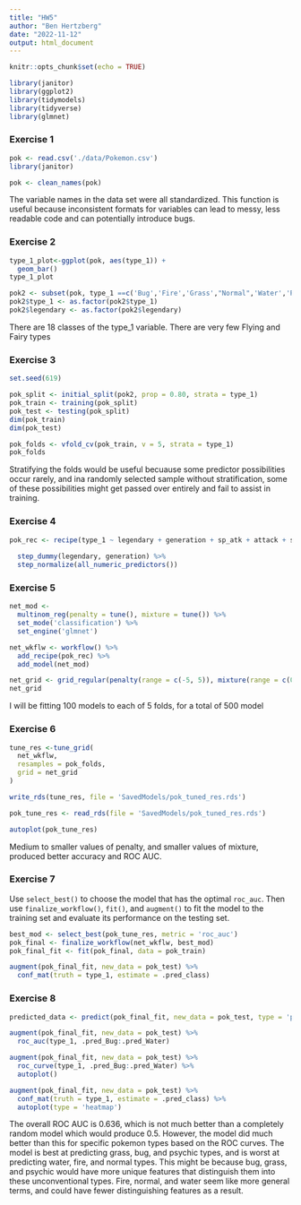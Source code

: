 ```yaml
---
title: "HW5"
author: "Ben Hertzberg"
date: "2022-11-12"
output: html_document
---
```


```r
knitr::opts_chunk$set(echo = TRUE)
```

```r
library(janitor)
library(ggplot2)
library(tidymodels)
library(tidyverse)
library(glmnet)
```


### Exercise 1

```r
pok <- read.csv('./data/Pokemon.csv')
library(janitor)
```

```r
pok <- clean_names(pok)
```

The variable names in the data set were all standardized. This function is useful because inconsistent formats for variables can lead to messy, less readable code and can potentially introduce bugs.

### Exercise 2

```r
type_1_plot<-ggplot(pok, aes(type_1)) + 
  geom_bar()
type_1_plot
```

```r
pok2 <- subset(pok, type_1 ==c('Bug','Fire','Grass',"Normal",'Water','Psychic'))
pok2$type_1 <- as.factor(pok2$type_1)
pok2$legendary <- as.factor(pok2$legendary)
```

There are 18 classes of the type_1 variable. There are very few Flying and Fairy types

### Exercise 3


```r
set.seed(619)

pok_split <- initial_split(pok2, prop = 0.80, strata = type_1)
pok_train <- training(pok_split)
pok_test <- testing(pok_split)
dim(pok_train)
dim(pok_test)
```

```r
pok_folds <- vfold_cv(pok_train, v = 5, strata = type_1)
pok_folds
```

Stratifying the folds would be useful becuause some predictor possibilities occur rarely, and ina randomly selected sample without stratification, some of these possibilities might get passed over entirely and fail to assist in training.

### Exercise 4


```r
pok_rec <- recipe(type_1 ~ legendary + generation + sp_atk + attack + speed + defense + hp + sp_def, data = pok_train) %>% 
  
  step_dummy(legendary, generation) %>% 
  step_normalize(all_numeric_predictors())
```

### Exercise 5

```r
net_mod <- 
  multinom_reg(penalty = tune(), mixture = tune()) %>% 
  set_mode('classification') %>% 
  set_engine('glmnet')

net_wkflw <- workflow() %>% 
  add_recipe(pok_rec) %>% 
  add_model(net_mod)
```


```r
net_grid <- grid_regular(penalty(range = c(-5, 5)), mixture(range = c(0,1)), levels = 10)
net_grid

```


I will be fitting 100 models to each of 5 folds, for a total of 500 model

### Exercise 6

```r
tune_res <-tune_grid(
  net_wkflw,
  resamples = pok_folds,
  grid = net_grid
)
```

```r
write_rds(tune_res, file = 'SavedModels/pok_tuned_res.rds')
```

```r
pok_tune_res <- read_rds(file = 'SavedModels/pok_tuned_res.rds')
```

```r
autoplot(pok_tune_res)
```

Medium to smaller values of penalty, and smaller values of mixture, produced better accuracy and ROC AUC.

### Exercise 7

Use `select_best()` to choose the model that has the optimal `roc_auc`. Then use `finalize_workflow()`, `fit()`, and `augment()` to fit the model to the training set and evaluate its performance on the testing set.

```r
best_mod <- select_best(pok_tune_res, metric = 'roc_auc')
pok_final <- finalize_workflow(net_wkflw, best_mod)
pok_final_fit <- fit(pok_final, data = pok_train)
```

```r
augment(pok_final_fit, new_data = pok_test) %>%
  conf_mat(truth = type_1, estimate = .pred_class) 
```



### Exercise 8

```r
predicted_data <- predict(pok_final_fit, new_data = pok_test, type = 'prob')
```

```r
augment(pok_final_fit, new_data = pok_test) %>% 
  roc_auc(type_1, .pred_Bug:.pred_Water)

augment(pok_final_fit, new_data = pok_test) %>%
  roc_curve(type_1, .pred_Bug:.pred_Water) %>%
  autoplot()

augment(pok_final_fit, new_data = pok_test) %>%
  conf_mat(truth = type_1, estimate = .pred_class) %>% 
  autoplot(type = 'heatmap') 
```

The overall ROC AUC is 0.636, which is not much better than a completely random model which would produce 0.5. However, the model did much better than this for specific pokemon types based on the ROC curves. The model is best at predicting grass, bug, and psychic types, and is worst at predicting water, fire, and normal types. This might be because bug, grass, and psychic would have more unique features that distinguish them into these unconventional types. Fire, normal, and water seem like more general terms, and could have fewer distinguishing features as a result.
